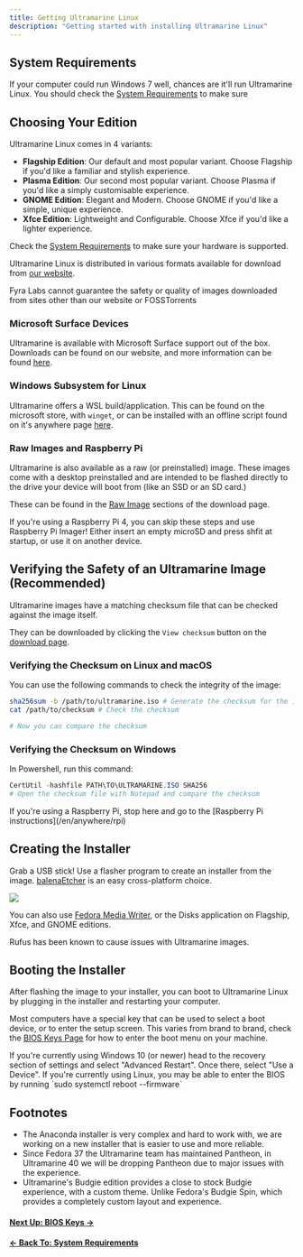 ---
title: Getting Ultramarine Linux
description: "Getting started with installing Ultramarine Linux"
---


## System Requirements

If your computer could run Windows 7 well, chances are it'll run Ultramarine Linux. You should check the [System Requirements](/en/hardware/requirements) to make sure

## Choosing Your Edition

Ultramarine Linux comes in 4 variants:

- **Flagship Edition**: Our default and most popular variant. Choose Flagship if you'd like a familiar and stylish experience.
- **Plasma Edition**: Our second most popular variant. Choose Plasma if you'd like a simply customisable experience.
- **GNOME Edition**: Elegant and Modern. Choose GNOME if you'd like a simple, unique experience.
- **Xfce Edition**: Lightweight and Configurable. Choose Xfce if you'd like a lighter experience.

Check the [System Requirements](/en/hardware/requirements) to make sure your hardware is supported.

Ultramarine Linux is distributed in various formats available for download from [our website](https://ultramarine-linux.org).

<Alert type="warning">
  Fyra Labs cannot guarantee the safety or quality of images downloaded from
  sites other than our website or FOSSTorrents
</Alert>

### Microsoft Surface Devices

Ultramarine is available with Microsoft Surface support out of the box.
Downloads can be found on our website, and more information can be found [here](../anywhere/surface).

### Windows Subsystem for Linux

Ultramarine offers a WSL build/application.
This can be found on the microsoft store, with `winget`, or can be installed with an offline script found on it's anywhere page [here](../anywhere/wsl).

### Raw Images and Raspberry Pi

Ultramarine is also available as a raw (or preinstalled) image. These images come with a desktop preinstalled and are intended to be flashed directly to the drive your device will boot from (like an SSD or an SD card.)

These can be found in the [Raw Image](https://images.fyralabs.com/images/ultramarine) sections of the download page.

<Alert type="info">
  If you're using a Raspberry Pi 4, you can skip these steps and use Raspberry
  Pi Imager! Either insert an empty microSD and press shfit at startup, or use
  it on another device.
</Alert>

## Verifying the Safety of an Ultramarine Image (Recommended)

Ultramarine images have a matching checksum file that can be checked against the image itself.

They can be downloaded by clicking the `View checksum` button on the [download page](https://ultramarine-linux.org/download/).

### Verifying the Checksum on Linux and macOS

You can use the following commands to check the integrity of the image:

```bash
sha256sum -b /path/to/ultramarine.iso # Generate the checksum for the image
cat /path/to/checksum # Check the checksum

# Now you can compare the checksum
```

### Verifying the Checksum on Windows

In Powershell, run this command:

```powershell
CertUtil -hashfile PATH\TO\ULTRAMARINE.ISO SHA256
# Open the checksum file with Notepad and compare the checksum
```

<Alert type="info">
  If you're using a Raspberry Pi, stop here and go to the [Raspberry Pi
  instructions](/en/anywhere/rpi)
</Alert>

## Creating the Installer

Grab a USB stick! Use a flasher program to create an installer from the image. [balenaEtcher](https://www.balena.io/etcher/) is an easy cross-platform choice.

![](/assets/balenaetcher.png)

You can also use [Fedora Media Writer](https://github.com/FedoraQt/MediaWriter), or the Disks application on Flagship, Xfce, and GNOME editions.

<Alert type="info">
  Rufus has been known to cause issues with Ultramarine images.
</Alert>

## Booting the Installer

After flashing the image to your installer, you can boot to Ultramarine Linux by plugging in the installer and restarting your computer.

Most computers have a special key that can be used to select a boot device, or to enter the setup screen. This varies from brand to brand, check the [BIOS Keys Page](/en/hardware/bioskeys) for how to enter the boot menu on your machine.

<Alert type="info">
  If you're currently using Windows 10 (or newer) head to the recovery section
  of settings and select "Advanced Restart". Once there, select "Use a Device".
</Alert>

<Alert type="info">
  If you're currently using Linux, you may be able to enter the BIOS by running
  `sudo systemctl reboot --firmware`
</Alert>

## Footnotes

- The Anaconda installer is very complex and hard to work with, we are working on a new installer that is easier to use and more reliable.
- Since Fedora 37 the Ultramarine team has maintained Pantheon, in Ultramarine 40 we will be dropping Pantheon due to major issues with the experience.
- Ultramarine's Budgie edition provides a close to stock Budgie experience, with a custom theme. Unlike Fedora's Budgie Spin, which provides a completely custom layout and experience.

#### [Next Up: BIOS Keys →](/en/setup/bioskeys)

#### [← Back To: System Requirements](/en/setup/requirements)
